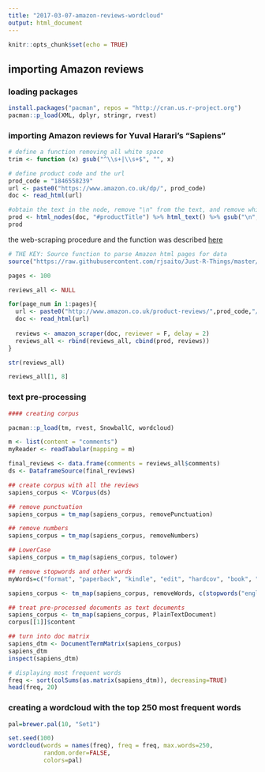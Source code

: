 ```yaml
---
title: "2017-03-07-amazon-reviews-wordcloud"
output: html_document
---
```


```r
knitr::opts_chunk$set(echo = TRUE)
```

## importing Amazon reviews 

### loading packages 
```r
install.packages("pacman", repos = "http://cran.us.r-project.org")
pacman::p_load(XML, dplyr, stringr, rvest)
```


### importing Amazon reviews for Yuval Harari's "Sapiens"

```r
# define a function removing all white space
trim <- function (x) gsub("^\\s+|\\s+$", "", x)

# define product code and the url
prod_code = "1846558239"
url <- paste0("https://www.amazon.co.uk/dp/", prod_code)
doc <- read_html(url)

#obtain the text in the node, remove "\n" from the text, and remove white space
prod <- html_nodes(doc, "#productTitle") %>% html_text() %>% gsub("\n", "", .) %>% trim()
prod
```

the web-scraping procedure and the function was described [here](https://justrthings.wordpress.com/2016/08/17/web-scraping-and-sentiment-analysis-of-amazon-reviews/)

```r
# THE KEY: Source function to parse Amazon html pages for data
source("https://raw.githubusercontent.com/rjsaito/Just-R-Things/master/Text%20Mining/amazonscraper.R")
```


```r
pages <- 100

reviews_all <- NULL

for(page_num in 1:pages){
  url <- paste0("http://www.amazon.co.uk/product-reviews/",prod_code,"/?pageNumber=", page_num)
  doc <- read_html(url)
  
  reviews <- amazon_scraper(doc, reviewer = F, delay = 2)
  reviews_all <- rbind(reviews_all, cbind(prod, reviews))
}

```

```r
str(reviews_all)
```

```r
reviews_all[1, 8]
```


### text pre-processing 

```r
#### creating corpus 

pacman::p_load(tm, rvest, SnowballC, wordcloud)

m <- list(content = "comments")
myReader <- readTabular(mapping = m)

final_reviews <- data.frame(comments = reviews_all$comments)
ds <- DataframeSource(final_reviews)

## create corpus with all the reviews
sapiens_corpus <- VCorpus(ds)

## remove punctuation
sapiens_corpus = tm_map(sapiens_corpus, removePunctuation)

## remove numbers
sapiens_corpus = tm_map(sapiens_corpus, removeNumbers)

## LowerCase
sapiens_corpus = tm_map(sapiens_corpus, tolower)

## remove stopwords and other words
myWords=c("format", "paperback", "kindle", "edit", "hardcov", "book", "read", "will", "just", "can", "much")

sapiens_corpus <- tm_map(sapiens_corpus, removeWords, c(stopwords("english"), myWords))

## treat pre-processed documents as text documents
sapiens_corpus <- tm_map(sapiens_corpus, PlainTextDocument) 
corpus[[1]]$content

## turn into doc matrix
sapiens_dtm <- DocumentTermMatrix(sapiens_corpus)
sapiens_dtm
inspect(sapiens_dtm)
```


```r
# displaying most frequent words
freq <- sort(colSums(as.matrix(sapiens_dtm)), decreasing=TRUE)   
head(freq, 20)  
```

### creating a wordcloud with the top 250 most frequent words

```r
pal=brewer.pal(10, "Set1")

set.seed(100)
wordcloud(words = names(freq), freq = freq, max.words=250,
          random.order=FALSE,
          colors=pal)
```
